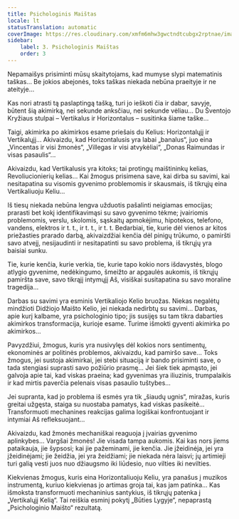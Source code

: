 ```yaml
---
title: Psichologinis Maištas
locale: lt
statusTranslation: automatic
coverImage: https://res.cloudinary.com/xmfm6mhw3gwctndtcubgx2rptnae/image/upload/v1740468922/small_cover_tratado_de_psicologia_revolucionaria_a4c0dca4e0.webp
sidebar:
    label: 3. Psichologinis Maištas
    order: 3
---
```

Nepamaišys prisiminti mūsų skaitytojams, kad mumyse slypi matematinis taškas... Be jokios abejonės, toks taškas niekada nebūna praeityje ir ne ateityje...

Kas nori atrasti tą paslaptingą tašką, turi jo ieškoti čia ir dabar, savyje, būtent šią akimirką, nei sekunde anksčiau, nei sekunde vėliau... Du Šventojo Kryžiaus stulpai – Vertikalus ir Horizontalus – susitinka šiame taške...

Taigi, akimirka po akimirkos esame priešais du Kelius: Horizontalųjį ir Vertikalųjį... Akivaizdu, kad Horizontalusis yra labai „banalus“, juo eina „Vincentas ir visi žmonės“, „Villegas ir visi atvykėliai“, „Donas Raimundas ir visas pasaulis“...

Akivaizdu, kad Vertikalusis yra kitoks; tai protingų maištininkų kelias, Revoliucionierių kelias... Kai žmogus prisimena save, kai dirba su savimi, kai nesitapatina su visomis gyvenimo problemomis ir skausmais, iš tikrųjų eina Vertikaliuoju Keliu...

Iš tiesų niekada nebūna lengva užduotis pašalinti neigiamas emocijas; prarasti bet kokį identifikavimąsi su savo gyvenimo tėkme; įvairiomis problemomis, verslu, skolomis, sąskaitų apmokėjimu, hipotekos, telefono, vandens, elektros ir t. t., ir t. t., ir t. t. Bedarbiai, tie, kurie dėl vienos ar kitos priežasties prarado darbą, akivaizdžiai kenčia dėl pinigų trūkumo, o pamiršti savo atvejį, nesijaudinti ir nesitapatinti su savo problema, iš tikrųjų yra baisiai sunku.

Tie, kurie kenčia, kurie verkia, tie, kurie tapo kokio nors išdavystės, blogo atlygio gyvenime, nedėkingumo, šmeižto ar apgaulės aukomis, iš tikrųjų pamiršta save, savo tikrąjį intymųjį Aš, visiškai susitapatina su savo moraline tragedija...

Darbas su savimi yra esminis Vertikaliojo Kelio bruožas. Niekas negalėtų mindžioti Didžiojo Maišto Kelio, jei niekada nedirbtų su savimi... Darbas, apie kurį kalbame, yra psichologinio tipo; jis susijęs su tam tikra dabarties akimirkos transformacija, kurioje esame. Turime išmokti gyventi akimirka po akimirkos...

Pavyzdžiui, žmogus, kuris yra nusivylęs dėl kokios nors sentimentų, ekonominės ar politinės problemos, akivaizdu, kad pamiršo save... Toks žmogus, jei sustoja akimirkai, jei stebi situaciją ir bando prisiminti save, o tada stengiasi suprasti savo požiūrio prasmę... Jei šiek tiek apmąsto, jei galvoja apie tai, kad viskas praeina; kad gyvenimas yra iliuzinis, trumpalaikis ir kad mirtis paverčia pelenais visas pasaulio tuštybes...

Jei supranta, kad jo problema iš esmės yra tik „šiaudų ugnis“, miražas, kuris greitai užgęsta, staiga su nuostaba pamatys, kad viskas pasikeitė... Transformuoti mechanines reakcijas galima logiškai konfrontuojant ir intymiai Aš refleksuojant...

Akivaizdu, kad žmonės mechaniškai reaguoja į įvairias gyvenimo aplinkybes... Vargšai žmonės! Jie visada tampa aukomis. Kai kas nors jiems pataikauja, jie šypsosi; kai jie pažeminami, jie kenčia. Jie įžeidinėja, jei yra įžeidinėjami; jie žeidžia, jei yra žeidžiami; jie niekada nėra laisvi; jų artimieji turi galią vesti juos nuo džiaugsmo iki liūdesio, nuo vilties iki nevilties.

Kiekvienas žmogus, kuris eina Horizontaliuoju Keliu, yra panašus į muzikos instrumentą, kuriuo kiekvienas jo artimas groja tai, kas jam patinka... Kas išmoksta transformuoti mechaninius santykius, iš tikrųjų patenka į „Vertikalųjį Kelią“. Tai reiškia esminį pokytį „Būties Lygyje“, nepaprastą „Psichologinio Maišto“ rezultatą.

